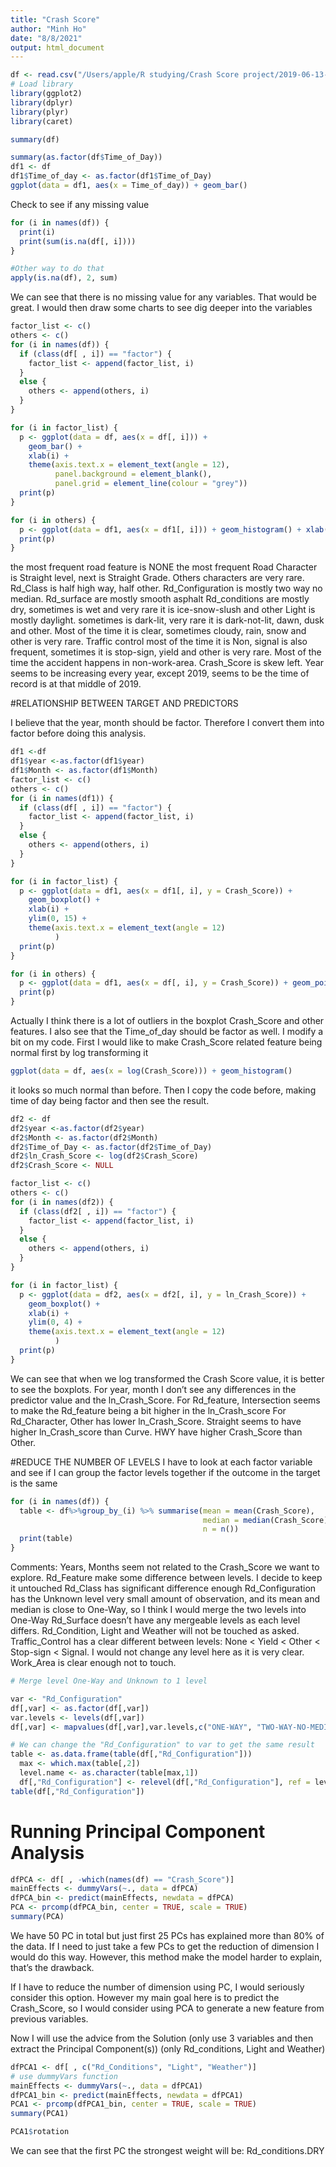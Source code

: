 ```yaml
---
title: "Crash Score"
author: "Minh Ho"
date: "8/8/2021"
output: html_document
---
```

```r
df <- read.csv("/Users/apple/R studying/Crash Score project/2019-06-13-exam-pa-data-file.csv")
# Load library
library(ggplot2)
library(dplyr)
library(plyr)
library(caret)
```

```r
summary(df)
```
```r
summary(as.factor(df$Time_of_Day))
df1 <- df
df1$Time_of_day <- as.factor(df1$Time_of_Day)
ggplot(data = df1, aes(x = Time_of_day)) + geom_bar()
```

Check to see if any missing value

```r
for (i in names(df)) {
  print(i)
  print(sum(is.na(df[, i])))
}

#Other way to do that
apply(is.na(df), 2, sum)
```
We can see that there is no missing value for any variables. That would be great. I would then draw some charts to see dig deeper into the variables

```r

factor_list <- c()
others <- c()
for (i in names(df)) {
  if (class(df[ , i]) == "factor") {
    factor_list <- append(factor_list, i)
  }
  else {
    others <- append(others, i)
  }
}

for (i in factor_list) {
  p <- ggplot(data = df, aes(x = df[, i])) + 
    geom_bar() + 
    xlab(i) + 
    theme(axis.text.x = element_text(angle = 12),
          panel.background = element_blank(),
          panel.grid = element_line(colour = "grey"))
  print(p)
}

for (i in others) {
  p <- ggplot(data = df1, aes(x = df1[, i])) + geom_histogram() + xlab(i)
  print(p)
}
```
the most frequent road feature is NONE
the most frequent Road Character is Straight level, next is Straight Grade. Others characters are very rare.
Rd_Class is half high way, half other.
Rd_Configuration is mostly two way no median.
Rd_surface are mostly smooth asphalt 
Rd_conditions are mostly dry, sometimes is wet and very rare it is ice-snow-slush and other
Light is mostly daylight. sometimes is dark-lit, very rare it is dark-not-lit, dawn, dusk and other.
Most of the time it is clear, sometimes cloudy, rain, snow and other is very rare.
Traffic control most of the time it is Non, signal is also frequent, sometimes it is stop-sign, yield and other is very rare.
Most of the time the accident happens in non-work-area.
Crash_Score is skew left.
Year seems to be increasing every year, except 2019, seems to be the time of record is at that middle of 2019.

#RELATIONSHIP BETWEEN TARGET AND PREDICTORS

I believe that the year, month should be factor. Therefore I convert them into factor before doing this analysis.

```r
df1 <-df
df1$year <-as.factor(df1$year)
df1$Month <- as.factor(df1$Month)
factor_list <- c()
others <- c()
for (i in names(df1)) {
  if (class(df[ , i]) == "factor") {
    factor_list <- append(factor_list, i)
  }
  else {
    others <- append(others, i)
  }
}

for (i in factor_list) {
  p <- ggplot(data = df1, aes(x = df1[, i], y = Crash_Score)) + 
    geom_boxplot() + 
    xlab(i) + 
    ylim(0, 15) +
    theme(axis.text.x = element_text(angle = 12)
          )
  print(p)
}

for (i in others) {
  p <- ggplot(data = df1, aes(x = df[, i], y = Crash_Score)) + geom_point() + xlab(i)
  print(p)
}
```
Actually I think there is a lot of outliers in the boxplot Crash_Score and other features. I also see that the Time_of_day should be factor as well. I modify a bit on my code. First I would like to make Crash_Score related feature being normal first by log transforming it

```r
ggplot(data = df, aes(x = log(Crash_Score))) + geom_histogram()
```
it looks so much normal than before. Then I copy the code before, making time of day being factor and then see the result.

```r
df2 <- df
df2$year <-as.factor(df2$year)
df2$Month <- as.factor(df2$Month)
df2$Time_of_Day <- as.factor(df2$Time_of_Day)
df2$ln_Crash_Score <- log(df2$Crash_Score)
df2$Crash_Score <- NULL

factor_list <- c()
others <- c()
for (i in names(df2)) {
  if (class(df2[ , i]) == "factor") {
    factor_list <- append(factor_list, i)
  }
  else {
    others <- append(others, i)
  }
}

for (i in factor_list) {
  p <- ggplot(data = df2, aes(x = df2[, i], y = ln_Crash_Score)) + 
    geom_boxplot() + 
    xlab(i) + 
    ylim(0, 4) +
    theme(axis.text.x = element_text(angle = 12)
          )
  print(p)
}


```
We can see that when we log transformed the Crash Score value, it is better to see the boxplots. 
For year, month I don't see any differences in the predictor value and the ln_Crash_Score.
For Rd_feature, Intersection seems to make the Rd_feature being a bit higher in the ln_Crash_score
For Rd_Character, Other has lower ln_Crash_Score. Straight seems to have higher ln_Crash_score than Curve.
HWY have higher Crash_Score than Other. 

#REDUCE THE NUMBER OF LEVELS 
I have to look at each factor variable and see if I can group the factor levels together if the outcome in the target is the same

```r
for (i in names(df)) {
  table <- df%>%group_by_(i) %>% summarise(mean = mean(Crash_Score),
                                           median = median(Crash_Score),
                                           n = n())
  print(table)
}

```

Comments:
Years, Months seem not related to the Crash_Score we want to explore.
Rd_Feature make some difference between levels. I decide to keep it untouched
Rd_Class has significant difference enough 
Rd_Configuration has the Unknown level very small amount of observation, and its mean and median is close to One-Way, so I think I would merge the two levels into One-Way
Rd_Surface doesn't have any mergeable levels as each level differs.
Rd_Condition, Light and Weather will not be touched as asked.
Traffic_Control has a clear different between levels: None < Yield < Other < Stop-sign < Signal. I would not change any level here as it is very clear.
Work_Area is clear enough not to touch.

```r
# Merge level One-Way and Unknown to 1 level

var <- "Rd_Configuration"
df[,var] <- as.factor(df[,var])
var.levels <- levels(df[,var])
df[,var] <- mapvalues(df[,var],var.levels,c("ONE-WAY", "TWO-WAY-NO-MEDIAN", "TWO-WAY-PROTECTED-MEDIAN", "TWO-WAY-UNPROTECTED-MEDIAN", "ONE-WAY"))

# We can change the "Rd_Configuration" to var to get the same result
table <- as.data.frame(table(df[,"Rd_Configuration"]))
  max <- which.max(table[,2])
  level.name <- as.character(table[max,1])
  df[,"Rd_Configuration"] <- relevel(df[,"Rd_Configuration"], ref = level.name)
table(df[,"Rd_Configuration"])
```
# Running Principal Component Analysis

```r
dfPCA <- df[ , -which(names(df) == "Crash_Score")]
mainEffects <- dummyVars(~., data = dfPCA)
dfPCA_bin <- predict(mainEffects, newdata = dfPCA)
PCA <- prcomp(dfPCA_bin, center = TRUE, scale = TRUE)
summary(PCA)
```

We have 50 PC in total but just first 25 PCs has explained more than 80% of the data. If I need to just take a few PCs to get the reduction of dimension I would do this way. However, this method make the model harder to explain, that's the drawback.

If I have to reduce the number of dimension using PC, I would seriously consider this option. However my main goal here is to predict the Crash_Score, so I would consider using PCA to generate a new feature from previous variables.

Now I will use the advice from the Solution (only use 3 variables and then extract the Principal Component(s)) (only Rd_conditions, Light and Weather)
```r
dfPCA1 <- df[ , c("Rd_Conditions", "Light", "Weather")]
# use dummyVars function
mainEffects <- dummyVars(~., data = dfPCA1)
dfPCA1_bin <- predict(mainEffects, newdata = dfPCA1)
PCA1 <- prcomp(dfPCA1_bin, center = TRUE, scale = TRUE)
summary(PCA1)
```

```r
PCA1$rotation
```

We can see that the first PC the strongest weight will be:
Rd_conditions.DRY 


